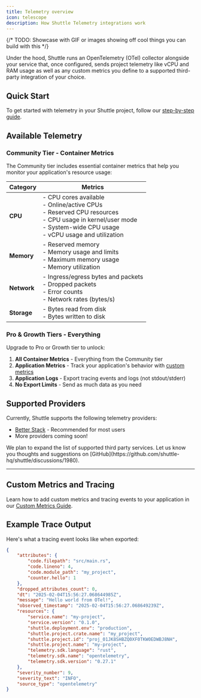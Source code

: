```yaml
---
title: Telemetry overview
icon: telescope
description: How Shuttle Telemetry integrations work
---
```


{/* TODO: Showcase with GIF or images showing off cool things you can build with this */}

Under the hood, Shuttle runs an OpenTelemetry (OTel) collector alongside your service that, once configured, sends project telemetry like vCPU and RAM usage as well as any custom metrics you define to a supported third-party integration of your choice.

## Quick Start

To get started with telemetry in your Shuttle project, follow our [step-by-step guide](./getting-started).

## Available Telemetry

### Community Tier - Container Metrics

The Community tier includes essential container metrics that help you monitor your application's resource usage:

| Category | Metrics |
| --- | --- |
| **CPU** | - CPU cores available<br>- Online/active CPUs<br>- Reserved CPU resources<br>- CPU usage in kernel/user mode<br>- System-wide CPU usage<br>- vCPU usage and utilization |
| **Memory** | - Reserved memory<br>- Memory usage and limits<br>- Maximum memory usage<br>- Memory utilization |
| **Network** | - Ingress/egress bytes and packets<br>- Dropped packets<br>- Error counts<br>- Network rates (bytes/s) |
| **Storage** | - Bytes read from disk<br>- Bytes written to disk |

### Pro & Growth Tiers - Everything

Upgrade to Pro or Growth tier to unlock:

1. **All Container Metrics** - Everything from the Community tier
2. **Application Metrics** - Track your application's behavior with [custom metrics](./custom-metrics)
3. **Application Logs** - Export tracing events and logs (not stdout/stderr)
4. **No Export Limits** - Send as much data as you need

## Supported Providers

Currently, Shuttle supports the following telemetry providers:

- [Better Stack](./betterstack) - Recommended for most users
- More providers coming soon!

<Note>
    We plan to expand the list of supported third party services.
    Let us know you thoughts and suggestions on [GitHub](https://github.com/shuttle-hq/shuttle/discussions/1980).
</Note>

---

## Custom Metrics and Tracing

Learn how to add custom metrics and tracing events to your application in our [Custom Metrics Guide](./custom-metrics).

## Example Trace Output

Here's what a tracing event looks like when exported:

```json
{
    "attributes": {
        "code.filepath": "src/main.rs",
        "code.lineno": 4,
        "code.module_path": "my_project",
        "counter.hello": 1
    },
    "dropped_attributes_count": 0,
    "dt": "2025-02-04T15:56:27.068644985Z",
    "message": "Hello world from OTel!",
    "observed_timestamp": "2025-02-04T15:56:27.068649239Z",
    "resources": {
        "service.name": "my-project",
        "service.version": "0.1.0",
        "shuttle.deployment.env": "production",
        "shuttle.project.crate.name": "my_project",
        "shuttle.project.id": "proj_01JK8SHBZQ0XF0TKW0EDWBJ8NH",
        "shuttle.project.name": "my-project",
        "telemetry.sdk.language": "rust",
        "telemetry.sdk.name": "opentelemetry",
        "telemetry.sdk.version": "0.27.1"
    },
    "severity_number": 9,
    "severity_text": "INFO",
    "source_type": "opentelemetry"
}
```